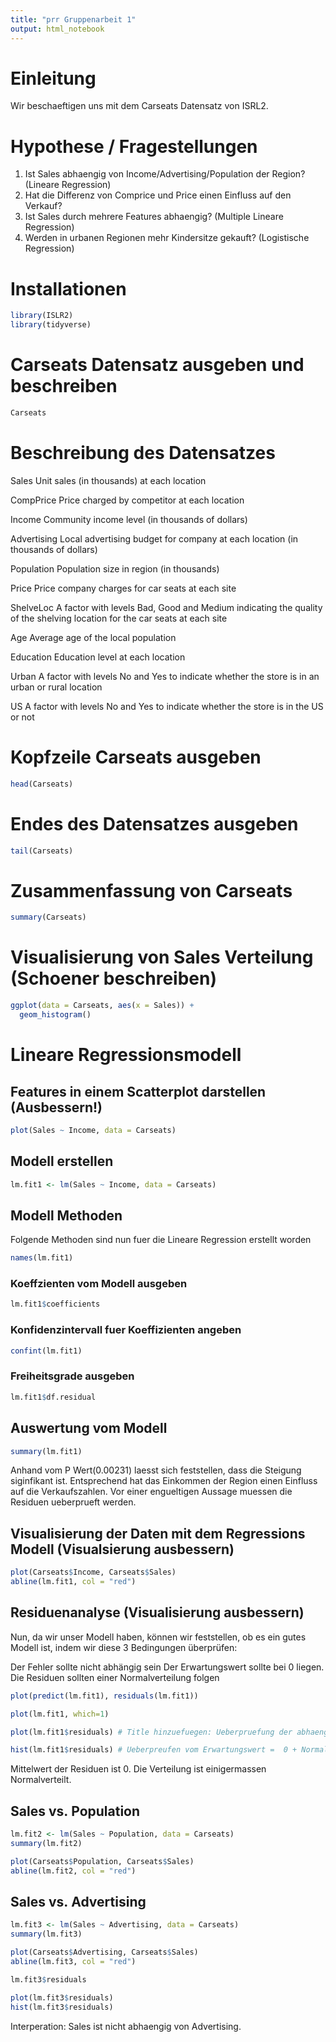 ```yaml
---
title: "prr Gruppenarbeit 1"
output: html_notebook
---
```



# Einleitung
Wir beschaeftigen uns mit dem Carseats Datensatz von ISRL2. 


# Hypothese / Fragestellungen
1) Ist Sales abhaengig von Income/Advertising/Population der Region? (Lineare Regression)
2) Hat die Differenz von Comprice und Price einen Einfluss auf den Verkauf?
3) Ist Sales durch mehrere Features abhaengig? (Multiple Lineare Regression)
4) Werden in urbanen Regionen mehr Kindersitze gekauft? (Logistische Regression)


# Installationen
```r
library(ISLR2)
library(tidyverse)
```

# Carseats Datensatz ausgeben und beschreiben
```r
Carseats
```

# Beschreibung des Datensatzes
Sales
Unit sales (in thousands) at each location

CompPrice
Price charged by competitor at each location

Income
Community income level (in thousands of dollars)

Advertising
Local advertising budget for company at each location (in thousands of dollars)

Population
Population size in region (in thousands)

Price
Price company charges for car seats at each site

ShelveLoc
A factor with levels Bad, Good and Medium indicating the quality of the shelving location for the car seats at each site

Age
Average age of the local population

Education
Education level at each location

Urban
A factor with levels No and Yes to indicate whether the store is in an urban or rural location

US
A factor with levels No and Yes to indicate whether the store is in the US or not

# Kopfzeile Carseats ausgeben 
```r
head(Carseats)
```

# Endes des Datensatzes ausgeben
```r
tail(Carseats)
```

# Zusammenfassung von Carseats
```r
summary(Carseats)
```

# Visualisierung von Sales Verteilung (Schoener beschreiben)
```r
ggplot(data = Carseats, aes(x = Sales)) + 
  geom_histogram() 
```

# Lineare Regressionsmodell

## Features in einem Scatterplot darstellen (Ausbessern!)
```r
plot(Sales ~ Income, data = Carseats)
```

## Modell erstellen
```r
lm.fit1 <- lm(Sales ~ Income, data = Carseats)
```

## Modell Methoden 
Folgende Methoden sind nun fuer die Lineare Regression erstellt worden
```r
names(lm.fit1)
```
### Koeffzienten vom Modell ausgeben
```r
lm.fit1$coefficients
```
### Konfidenzintervall fuer Koeffizienten angeben
```r
confint(lm.fit1)
```

### Freiheitsgrade ausgeben
```r
lm.fit1$df.residual
```

## Auswertung vom Modell
```r
summary(lm.fit1)
```
Anhand vom P Wert(0.00231) laesst sich feststellen, dass die Steigung siginfikant ist. Entsprechend hat das Einkommen der Region einen Einfluss auf die Verkaufszahlen. 
Vor einer engueltigen Aussage muessen die Residuen ueberprueft werden.

## Visualisierung der Daten mit dem Regressions Modell (Visualsierung ausbessern)
```r
plot(Carseats$Income, Carseats$Sales)
abline(lm.fit1, col = "red")
```

## Residuenanalyse (Visualisierung ausbessern)
Nun, da wir unser Modell haben, können wir feststellen, ob es ein gutes Modell ist, indem wir diese 3 Bedingungen überprüfen:

Der Fehler sollte nicht abhängig sein
Der Erwartungswert sollte bei 0 liegen.
Die Residuen sollten einer Normalverteilung folgen

```r
plot(predict(lm.fit1), residuals(lm.fit1))

plot(lm.fit1, which=1)
```


```r
plot(lm.fit1$residuals) # Title hinzuefuegen: Ueberpruefung der abhaengigkeit
```

```r
hist(lm.fit1$residuals) # Ueberpreufen vom Erwartungswert =  0 + Normalverteilt
```

Mittelwert der Residuen ist 0. Die Verteilung ist einigermassen Normalverteilt.

## Sales vs. Population
```r
lm.fit2 <- lm(Sales ~ Population, data = Carseats)
summary(lm.fit2)
```

```r
plot(Carseats$Population, Carseats$Sales)
abline(lm.fit2, col = "red")
```

## Sales vs. Advertising
```r
lm.fit3 <- lm(Sales ~ Advertising, data = Carseats)
summary(lm.fit3)
```


```r
plot(Carseats$Advertising, Carseats$Sales)
abline(lm.fit3, col = "red")
```

```r
lm.fit3$residuals
```


```r
plot(lm.fit3$residuals)
hist(lm.fit3$residuals)
```

Interperation: Sales ist nicht abhaengig von Advertising. 












